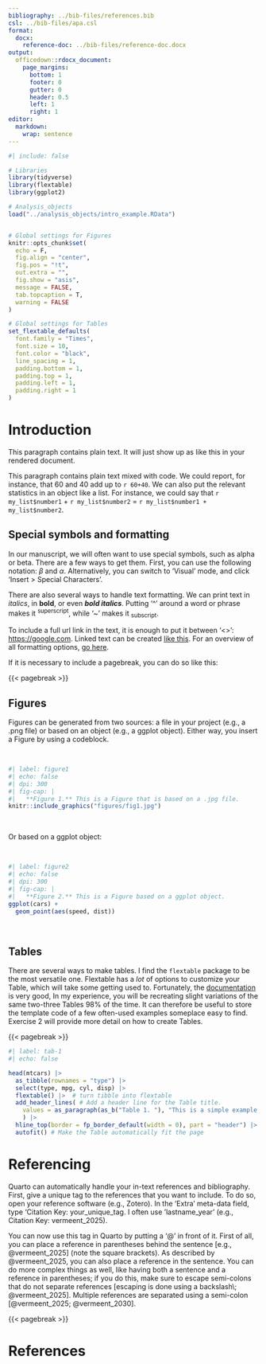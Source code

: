 ```yaml
---
bibliography: ../bib-files/references.bib
csl: ../bib-files/apa.csl
format: 
  docx:
    reference-doc: ../bib-files/reference-doc.docx
output:
  officedown::rdocx_document:
    page_margins:
      bottom: 1
      footer: 0
      gutter: 0
      header: 0.5
      left: 1
      right: 1
editor: 
  markdown: 
    wrap: sentence
---
```


```r
#| include: false

# Libraries
library(tidyverse)
library(flextable)
library(ggplot2)

# Analysis_objects
load("../analysis_objects/intro_example.RData")


# Global settings for Figures
knitr::opts_chunk$set(
  echo = F,
  fig.align = "center",
  fig.pos = "!t", 
  out.extra = "",
  fig.show = "asis",
  message = FALSE,
  tab.topcaption = T,
  warning = FALSE
)

# Global settings for Tables
set_flextable_defaults(
  font.family = "Times", 
  font.size = 10,
  font.color = "black",
  line_spacing = 1,
  padding.bottom = 1, 
  padding.top = 1,
  padding.left = 1,
  padding.right = 1
)
```

# Introduction

This paragraph contains plain text.
It will just show up as like this in your rendered document.

This paragraph contains plain text mixed with code.
We could report, for instance, that 60 and 40 add up to `r 60+40`.
We can also put the relevant statistics in an object like a list.
For instance, we could say that `r my_list$number1` + `r my_list$number2` = `r my_list$number1 + my_list$number2`.

## Special symbols and formatting

In our manuscript, we will often want to use special symbols, such as alpha or beta.
There are a few ways to get them.
First, you can use the following notation: $\beta$ and $\alpha$.
Alternatively, you can switch to 'Visual' mode, and click 'Insert > Special Characters'.

There are also several ways to handle text formatting.
We can print text in *italics*, in **bold**, or even ***bold italics***.
Putting '\^' around a word or phrase makes it ^superscript^, while '\~' makes it ~subscript~.

To include a full url link in the text, it is enough to put it between '\<\>': <https://google.com>.
Linked text can be created [like this](https://google.com).
For an overview of all formatting options, [go here](https://quarto.org/docs/authoring/markdown-basics.html).

If it is necessary to include a pagebreak, you can do so like this:

{{< pagebreak >}}

## Figures

Figures can be generated from two sources: a file in your project (e.g., a .png file) or based on an object (e.g., a ggplot object).
Either way, you insert a Figure by using a codeblock.

<br>

```r
#| label: figure1
#| echo: false
#| dpi: 300
#| fig-cap: | 
#|   **Figure 1.** This is a Figure that is based on a .jpg file.
knitr::include_graphics("figures/fig1.jpg")

```

<br>

Or based on a ggplot object:

<br>

```r
#| label: figure2
#| echo: false
#| dpi: 300
#| fig-cap: | 
#|   **Figure 2.** This is a Figure based on a ggplot object.
ggplot(cars) +
  geom_point(aes(speed, dist))
```

<br>

## Tables

There are several ways to make tables.
I find the `flextable` package to be the most versatile one.
Flextable has a *lot* of options to customize your Table, which will take some getting used to. 
Fortunately, the [documentation](https://ardata-fr.github.io/flextable-book/) is very good, In my experience, you will be recreating slight variations of the same two-three Tables 98% of the time.
It can therefore be useful to store the template code of a few often-used examples someplace easy to find.
Exercise 2 will provide more detail on how to create Tables.

{{< pagebreak >}}

```r
#| label: tab-1
#| echo: false

head(mtcars) |> 
  as_tibble(rownames = "type") |> 
  select(type, mpg, cyl, disp) |> 
  flextable() |>  # turn tibble into flextable
  add_header_lines( # Add a header line for the Table title.
    values = as_paragraph(as_b("Table 1. "), "This is a simple example of a Table")
    ) |> 
  hline_top(border = fp_border_default(width = 0), part = "header") |>  # remove the line above the title
  autofit() # Make the Table automatically fit the page
```

# Referencing

Quarto can automatically handle your in-text references and bibliography.
First, give a unique tag to the references that you want to include.
To do so, open your reference software (e.g., Zotero).
In the 'Extra' meta-data field, type 'Citation Key: your_unique_tag.
I often use 'lastname_year' (e.g., Citation Key: vermeent_2025).

You can now use this tag in Quarto by putting a '@' in front of it.
First of all, you can place a reference in parentheses behind the sentence [e.g., @vermeent_2025] (note the square brackets).
As described by @vermeent_2025, you can also place a reference in the sentence.
You can do more complex things as well, like having both a sentence and a reference in parentheses; if you do this, make sure to escape semi-colons that do not separate references [escaping is done using a backslash\; @vermeent_2025].
Multiple references are separated using a semi-colon [@vermeent_2025; @vermeent_2030].

{{< pagebreak >}}

# References

::: {#refs}
:::
